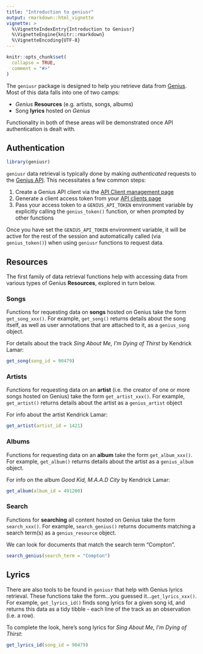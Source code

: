 ```yaml
---
title: "Introduction to geniusr"
output: rmarkdown::html_vignette
vignette: >
  %\VignetteIndexEntry{Introduction to Geniusr}
  %\VignetteEngine{knitr::rmarkdown}
  %\VignetteEncoding{UTF-8}
---
```


```r
knitr::opts_chunk$set(
  collapse = TRUE,
  comment = "#>"
)
```

The `geniusr` package is designed to help you retrieve data from [Genius](https://genius.com/). Most of this data falls into one of two camps:

- *Genius* **Resources** (e.g. artists, songs, albums)
- Song **lyrics** hosted on *Genius*

Functionality in both of these areas will be demonstrated once API authentication is dealt with.

## Authentication {#auth}

```r
library(geniusr)
```

`geniusr` data retrieval is typically done by making *authenticated* requests to the [Genius API](https://docs.genius.com/). This necessitates a few common steps:

1. Create a Genius API client via the [API Client management page](https://genius.com/api-clients/new)
2. Generate a client access token from your [API clients page](https://genius.com/api-clients)
3. Pass your access token to a `GENIUS_API_TOKEN` environment variable by explicitly calling the `genius_token()` function, or when prompted by other functions

Once you have set the `GENIUS_API_TOKEN` environment variable, it will be active for the rest of the session and automatically called (via `genius_token()`) when using `geniusr` functions to request data.

## Resources {#resources}

The first family of data retrieval functions help with accessing data from various types of Genius **Resources**, explored in turn below.

### Songs

Functions for requesting data on **songs** hosted on Genius take the form `get_song_xxx()`. For example, `get_song()` returns details about the song itself, as well as user annotations that are attached to it, as a `genius_song` object.

For details about the track *Sing About Me, I'm Dying of Thirst* by Kendrick Lamar:

```r
get_song(song_id = 90479)
```

### Artists

Functions for requesting data on an **artist** (i.e. the creator of one or more songs hosted on Genius) take the form `get_artist_xxx()`. For example, `get_artist()` returns details about the artist as a `genius_artist` object

For info about the artist Kendrick Lamar:

```r
get_artist(artist_id = 1421)
```

### Albums

Functions for requesting data on an **album** take the form `get_album_xxx()`. For example, `get_album()` returns details about the artist as a `genius_album` object.

For info on the album *Good Kid, M.A.A.D City* by Kendrick Lamar:

```r
get_album(album_id = 491200)
```

### Search

Functions for **searching** all content hosted on Genius take the form `search_xxx()`. For example, `search_genius()` returns documents matching a search term(s) as a `genius_resource` object.

We can look for documents that match the search term "Compton".

```r
search_genius(search_term = "Compton")
```

## Lyrics {#lyrics}

There are also tools to be found in `geniusr` that help with Genius lyrics retrieval. These functions take the form...you guessed it...`get_lyrics_xxx()`. For example, `get_lyrics_id()` finds song lyrics for a given song id, and returns this data as a tidy tibble - each line of the track as an observation (i.e. a row).

To complete the look, here's song lyrics for *Sing About Me, I'm Dying of Thirst*:

```r
get_lyrics_id(song_id = 90479)
```
